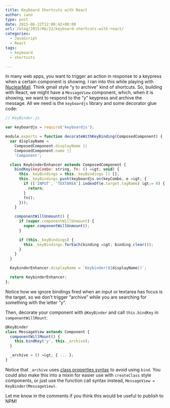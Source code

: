 ```yaml
---
title: Keyboard Shortcuts with React
author: iano
type: post
date: 2015-06-22T12:00:42+00:00
url: /blog/2015/06/22/keyboard-shortcuts-with-react/
categories:
  - JavaScript
  - React
tags:
  - keyboard
  - shortcuts

---
```

In many web apps, you want to trigger an action in response to a keypress when a certain component is showing. I ran into this while playing with [NuclearMail][1]. Think gmail style &#8220;y to archive&#8221; kind of shortcuts. So, building with React, we might have a `MessageView` component, which, when it is showing, we want to respond to the &#8220;y&#8221; keypress and archive the message. All we need is the `keyboardjs` library and some decorator glue code:

```javascript
// KeyBinder.js

var keyboardjs = require('keyboardjs');

module.exports = function decorateWithKeyBinding(ComposedComponent) {
  var displayName =
    ComposedComponent.displayName ||
    ComposedComponent.name ||
    'Component';

  class KeybinderEnhancer extends ComposedComponent {
    bindKey(keyCombo: string, fn: () =&gt; void) {
      this._keyBindings = this._keyBindings || [];
      this._keyBindings.push(keyboardjs.on(keyCombo, e =&gt; {
        if (['INPUT', 'TEXTAREA'].indexOf(e.target.tagName) &gt;= 0) {
          return;
        }
        fn();
      }));
    }

    componentWillUnmount() {
      if (super.componentWillUnmount) {
        super.componentWillUnmount();
      }

      if (this._keyBindings) {
        this._keyBindings.forEach(binding =&gt; binding.clear());
      }
    }
  }

  KeybinderEnhancer.displayName = `Keybinder(${displayName})`;

  return KeybinderEnhancer;
};

```

Notice how we ignore bindings fired when an input or textarea has focus is the target, so we don&#8217;t trigger &#8220;archive&#8221; while you are searching for something with the letter &#8220;y&#8221;.

Then, decorate your component with `@KeyBinder` and call `this.bindKey` in `componentWillMount`:

```javascript
@KeyBinder
class MessageView extends Component {
  componentWillMount() {
    this.bindKey('y', this._archive);
  }

  _archive = () =&gt; { ... };
}

```

Notice that `_archive` uses [class properties syntax][2] to avoid using `bind`. You could also make this into a mixin for easier use with `createClass` style components, or just use the function call syntax instead, `MessageView = KeyBinder(MessageView)`.

Let me know in the comments if you think this would be useful to publish to NPM!

 [1]: https://github.com/ianobermiller/nuclearmail
 [2]: https://gist.github.com/jeffmo/054df782c05639da2adb